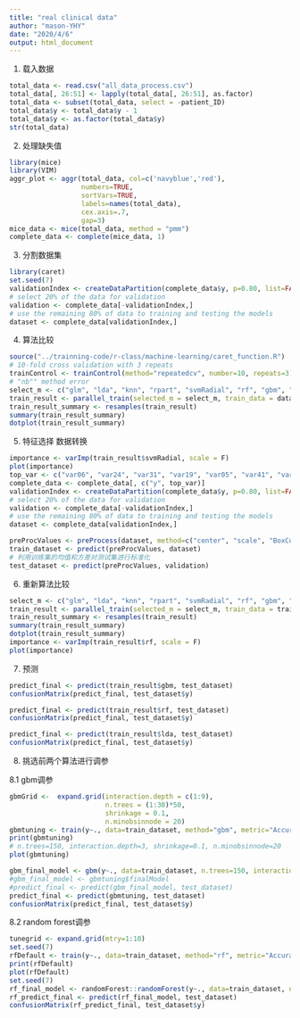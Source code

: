 ```yaml
---
title: "real clinical data"
author: "mason-YHY"
date: "2020/4/6"
output: html_document
---
```


1. 载入数据
```r
total_data <- read.csv("all_data_process.csv")
total_data[, 26:51] <- lapply(total_data[, 26:51], as.factor)
total_data <- subset(total_data, select = -patient_ID)
total_data$y <- total_data$y - 1
total_data$y <- as.factor(total_data$y)
str(total_data)
```

2. 处理缺失值
```r
library(mice)
library(VIM)
aggr_plot <- aggr(total_data, col=c('navyblue','red'), 
                  numbers=TRUE, 
                  sortVars=TRUE, 
                  labels=names(total_data), 
                  cex.axis=.7, 
                  gap=3)
mice_data <- mice(total_data, method = "pmm")
complete_data <- complete(mice_data, 1)
```

3. 分割数据集
```r
library(caret)
set.seed(7)
validationIndex <- createDataPartition(complete_data$y, p=0.80, list=FALSE)
# select 20% of the data for validation
validation <- complete_data[-validationIndex,]
# use the remaining 80% of data to training and testing the models
dataset <- complete_data[validationIndex,]
```

4. 算法比较
```r
source("../trainning-code/r-class/machine-learning/caret_function.R")
# 10-fold cross validation with 3 repeats
trainControl <- trainControl(method="repeatedcv", number=10, repeats=3)
# "nb"" method error
select_m <- c("glm", "lda", "knn", "rpart", "svmRadial", "rf", "gbm", "C5.0")
train_result <- parallel_train(selected_m = select_m, train_data = dataset, predict_var = "y", trainControl = trainControl, metric = "Accuracy")
train_result_summary <- resamples(train_result)
summary(train_result_summary)
dotplot(train_result_summary)
```

5. 特征选择 数据转换
```r

importance <- varImp(train_result$svmRadial, scale = F)
plot(importance)
top_var <- c("var06", "var24", "var31", "var19", "var05", "var41", "var02", "var17", "var16", "var21")
complete_data <- complete_data[, c("y", top_var)]
validationIndex <- createDataPartition(complete_data$y, p=0.80, list=FALSE)
# select 20% of the data for validation
validation <- complete_data[-validationIndex,]
# use the remaining 80% of data to training and testing the models
dataset <- complete_data[validationIndex,]

preProcValues <- preProcess(dataset, method=c("center", "scale", "BoxCox"))
train_dataset <- predict(preProcValues, dataset)
# 利用训练集的均值和方差对测试集进行标准化
test_dataset <- predict(preProcValues, validation)
```

6. 重新算法比较
```r
select_m <- c("glm", "lda", "knn", "rpart", "svmRadial", "rf", "gbm", "C5.0")
train_result <- parallel_train(selected_m = select_m, train_data = train_dataset, predict_var = "y", trainControl = trainControl, metric = "Accuracy")
train_result_summary <- resamples(train_result)
summary(train_result_summary)
dotplot(train_result_summary)
importance <- varImp(train_result$rf, scale = F)
plot(importance)
```

7. 预测
```r
predict_final <- predict(train_result$gbm, test_dataset)
confusionMatrix(predict_final, test_dataset$y)

predict_final <- predict(train_result$rf, test_dataset)
confusionMatrix(predict_final, test_dataset$y)

predict_final <- predict(train_result$lda, test_dataset)
confusionMatrix(predict_final, test_dataset$y)
```

8. 挑选前两个算法进行调参

8.1 gbm调参
```r
gbmGrid <-  expand.grid(interaction.depth = c(1:9), 
                        n.trees = (1:30)*50, 
                        shrinkage = 0.1,
                        n.minobsinnode = 20)
gbmtuning <- train(y~., data=train_dataset, method="gbm", metric="Accuracy", tuneGrid=gbmGrid, trControl=trainControl)
print(gbmtuning)
# n.trees=150, interaction.depth=3, shrinkage=0.1, n.minobsinnode=20
plot(gbmtuning)

gbm_final_model <- gbm(y~., data=train_dataset, n.trees=150, interaction.depth=3, shrinkage=0.1, n.minobsinnode=20)
#gbm_final_model <- gbmtuning$finalModel
#predict_final <- predict(gbm_final_model, test_dataset)
predict_final <- predict(gbmtuning, test_dataset)
confusionMatrix(predict_final, test_dataset$y)
```



8.2 random forest调参
```r
tunegrid <- expand.grid(mtry=1:10)
set.seed(7)
rfDefault <- train(y~., data=train_dataset, method="rf", metric="Accuracy", tuneGrid=tunegrid, trControl=trainControl)
print(rfDefault)
plot(rfDefault)
set.seed(7)
rf_final_model <- randomForest::randomForest(y~., data=train_dataset, ntree=500, mtry=2) 
rf_predict_final <- predict(rf_final_model, test_dataset)
confusionMatrix(rf_predict_final, test_dataset$y)
```
